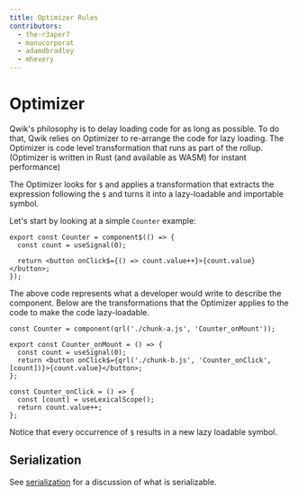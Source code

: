 ```yaml
---
title: Optimizer Rules
contributors:
  - the-r3aper7
  - manucorporat
  - adamdbradley
  - mhevery
---
```


# Optimizer

Qwik's philosophy is to delay loading code for as long as possible. To do that, Qwik relies on Optimizer to re-arrange the code for lazy loading. The Optimizer is code level transformation that runs as part of the rollup. (Optimizer is written in Rust (and available as WASM) for instant performance)

The Optimizer looks for `$` and applies a transformation that extracts the expression following the `$` and turns it into a lazy-loadable and importable symbol.

Let's start by looking at a simple `Counter` example:

```tsx
export const Counter = component$(() => {
  const count = useSignal(0);

  return <button onClick$={() => count.value++}>{count.value}</button>;
});
```

The above code represents what a developer would write to describe the component. Below are the transformations that the Optimizer applies to the code to make the code lazy-loadable.

```tsx
const Counter = component(qrl('./chunk-a.js', 'Counter_onMount'));
```

```tsx title="chunk-a.js"
export const Counter_onMount = () => {
  const count = useSignal(0);
  return <button onClick$={qrl('./chunk-b.js', 'Counter_onClick', [count])}>{count.value}</button>;
};
```

```tsx title="chunk-b.js"
const Counter_onClick = () => {
  const [count] = useLexicalScope();
  return count.value++;
};
```

Notice that every occurrence of `$` results in a new lazy loadable symbol.

## Serialization

See [serialization](../../concepts/resumable/index.mdx#serialization) for a discussion of what is serializable.
